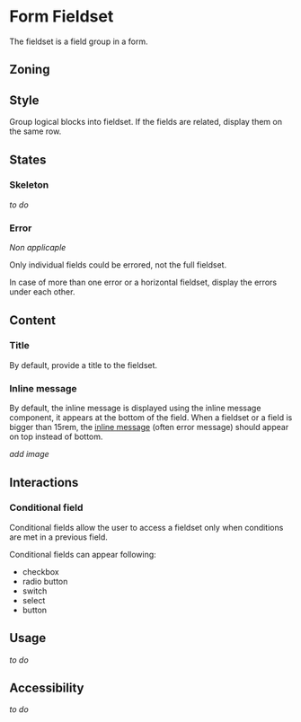 
<Meta title="Components/Form/Form Fieldset" />

# Form Fieldset

The fieldset is a field group in a form.

## Zoning

<FigmaImage
	src="https://www.figma.com/file/qc8oUSyVJM67gSsbTShftt/%F0%9F%93%90-Zoning?node-id=349%3A227"
	alt="zoning image for form fieldset"
/>

## Style 

Group logical blocks into fieldset. If the fields are related, display them on the same row. 

<FigmaImage
	src="https://www.figma.com/file/FaYIWpJeP6LwjWr78L8eAr/Forms?node-id=191%3A352"
	alt="example image for form fieldset"
/>

## States

### Skeleton

_to do_

### Error

_Non applicaple_

Only individual fields could be errored, not the full fieldset.

<FigmaImage
	src="https://www.figma.com/file/FaYIWpJeP6LwjWr78L8eAr/Forms?node-id=224%3A13927"
	alt="error on a field into a fieldset"
/>

In case of more than one error or a horizontal fieldset, display the errors under each other.

<FigmaImage
	src="https://www.figma.com/file/FaYIWpJeP6LwjWr78L8eAr/Forms?node-id=227%3A0"
	alt="two errors into a fieldset"
/>

## Content

### Title

By default, provide a title to the fieldset. 

### Inline message

By default, the inline message is displayed using the inline message component, it appears at the bottom of the field.
When a fieldset or a field is bigger than 15rem, the [inline message](/?path=/docs/components-inlinemessage--information) (often error message) should appear on top instead of bottom.

_add image_

## Interactions

### Conditional field

Conditional fields allow the user to access a fieldset only when conditions are met in a previous field. 

Conditional fields can appear following:
- checkbox
- radio button
- switch
- select
- button

## Usage

_to do_

## Accessibility

_to do_